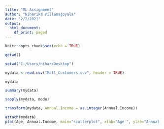---
title: "ML Assignment"
author: "Niharika Pillanagoyala"
date: "2/2/2021"
output:
  html_document:
    df_print: paged
---

```{r setup, include=FALSE}
knitr::opts_chunk$set(echo = TRUE)
```

```{r}
getwd()
```

```{r}
setwd("C:/Users/nihar/Desktop")

```
```{r}
mydata <-read.csv("Mall_Customers.csv", header = TRUE)
```
```{r}
mydata
```


```{r}
summary(mydata)
```

```{r}
sapply(mydata, mode)
```

```{r}
transform(mydata, Annual.Income = as.integer(Annual.Income))
```
```{r}
attach(mydata)
plot(Age, Annual.Income, main="scatterplot", xlab="Age ", ylab="Annual.Income in K$ ")

```

